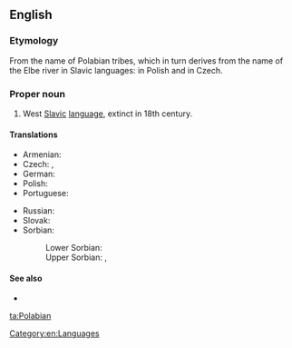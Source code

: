 ==English==
{{wikipedia|Polabian language}}

===Etymology===
From the name of Polabian tribes, which in turn derives from the name of the Elbe river in Slavic languages: {{term|Łaba|lang=pl}} in Polish and {{term|Labe|lang=cs}} in Czech.

===Proper noun===
{{en-proper noun}}

# West [[Slavic]] [[language]], extinct in 18th century.

====Translations====
{{trans-top|West Slavic language}}
* Armenian: {{t-|hy|պոլաբերեն|tr=polaberen}}
* Czech: {{t-|cs|polabština|f}}, {{t-|cs|drevjanština|f}}
* German: {{t+|de|Polabisch|n}}
* Polish: {{qualifier|język}} {{t-|pl|połabski|m}}
* Portuguese: {{t+|pt|polábio|m}}
{{trans-mid}}
* Russian: {{t+|ru|полабский|m|tr=polábskij|sc=Cyrl}} {{qualifier|язы́к}}
* Slovak: {{t-|sk|polabčina|f}}
* Sorbian:
*: Lower Sorbian: {{tø|dsb|połobšćina|f}}
*: Upper Sorbian: {{t+|hsb|połobšćina|f}}, {{t-|hsb|połobska rěč|f}}
{{trans-bottom}}

====See also====
* {{langcat}}

[[Category:en:Languages]]

[[ta:Polabian]]